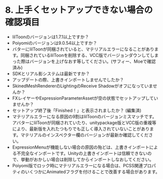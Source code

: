 # 8. 上手くセットアップできない場合の確認項目

- lilToonのバージョンは1.7.1以上ですか？
- Poiyomiのバージョンは9.0.54以上ですか？
- バターにlilToonが同梱されていると、マテリアルエラーになることがあります。同梱されているlilToonを削除する、VCC版でバージョンダウンしてしまった際はバージョンを上げなおす等してください。(サフィー、Moeで確認済み)
- SDKとリアル影システムは最新ですか？
- アップデートの際、上書きインポートしませんでしたか？
- SkinedMeshRendererのLightingのReceive Shadowがオフになっていませんか？
- FXレイヤーやExpressionParameterAssetが空の状態でセットアップしていませんか？
- セットアップ終了後「Finished！」と表示されましたか？ (編集済)
- マテリアルエラーになる原因の9割はlilToonのバージョンミスマッチです。アバターにlilToonが同梱されていたり、unitypackage版とVCC版の重複等により、最新版を入れたつもりでも正しく導入されていないことがあります。マテリアルのインスペクター欄のバージョンが最新か確認してください。
- ExpressionMenuが機能しない場合の原因の殆どは、上書きインポートによる不完全なインポートです。Unityの上書きインポートは信頼できないので、挙動がおかしい場合は削除してからインポートしなおしてください。
- Poiyomi版でロック時にマテリアルエラーになる場合は、PCSS関連プロパティのいくつかにAnimatedフラグを付けることで改善する場合があります。


